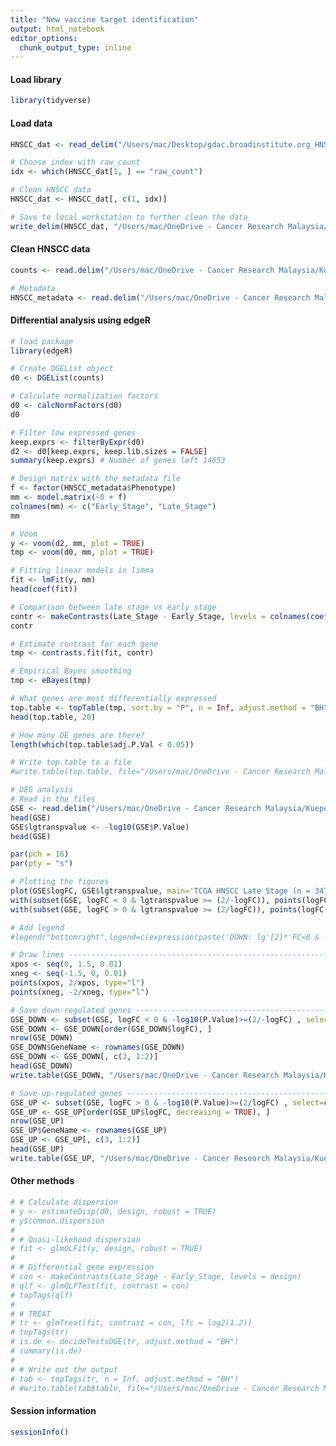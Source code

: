 ```yaml
---
title: "New vaccine target identification"
output: html_notebook
editor_options: 
  chunk_output_type: inline
---
```


#### Load library
```r
library(tidyverse)
```

#### Load data
```r
HNSCC_dat <- read_delim("/Users/mac/Desktop/gdac.broadinstitute.org_HNSC.Merge_rnaseqv2__illuminahiseq_rnaseqv2__unc_edu__Level_3__RSEM_genes__data.Level_3.2016012800.0.0/HNSC.rnaseqv2__illuminahiseq_rnaseqv2__unc_edu__Level_3__RSEM_genes__data.data.txt", delim = "\t")

# Choose index with raw_count
idx <- which(HNSCC_dat[1, ] == "raw_count")

# Clean HNSCC data
HNSCC_dat <- HNSCC_dat[, c(1, idx)]

# Save to local workstation to further clean the data
write_delim(HNSCC_dat, "/Users/mac/OneDrive - Cancer Research Malaysia/Kuepeng/2020/New_targets/TCGA_HNSCC/TCGA_HNSCC_dat.txt", delim = "\t")
```

#### Clean HNSCC data
```r
counts <- read.delim("/Users/mac/OneDrive - Cancer Research Malaysia/Kuepeng/2020/New_targets/TCGA_HNSCC/_Working_Copy/WC_TCGA_HNSCC_dat.txt", row.names = 1, check.names = FALSE)

# Metadata
HNSCC_metadata <- read.delim("/Users/mac/OneDrive - Cancer Research Malaysia/Kuepeng/2020/New_targets/TCGA_HNSCC/_Working_Copy/WC_TCGA_HNSCC_metadata.txt")
```

#### Differential analysis using edgeR
```r
# load package
library(edgeR)

# Create DGEList object
d0 <- DGEList(counts)

# Calculate normalization factors
d0 <- calcNormFactors(d0)
d0

# Filter low expressed genes
keep.exprs <- filterByExpr(d0)
d2 <- d0[keep.exprs, keep.lib.sizes = FALSE]
summary(keep.exprs) # Number of genes left 14653

# Design matrix with the metadata file
f <- factor(HNSCC_metadata$Phenotype)
mm <- model.matrix(~0 + f)
colnames(mm) <- c("Early_Stage", "Late_Stage")
mm

# Voom
y <- voom(d2, mm, plot = TRUE)
tmp <- voom(d0, mm, plot = TRUE)

# Fitting linear models in limma
fit <- lmFit(y, mm)
head(coef(fit))

# Comparison between late stage vs early stage
contr <- makeContrasts(Late_Stage - Early_Stage, levels = colnames(coef(fit)))
contr

# Estimate contrast for each gene
tmp <- contrasts.fit(fit, contr)

# Empirical Bayes smoothing
tmp <- eBayes(tmp)

# What genes are most differentially expressed
top.table <- topTable(tmp, sort.by = "P", n = Inf, adjust.method = "BH")
head(top.table, 20)

# How many DE genes are there?
length(which(top.table$adj.P.Val < 0.05))

# Write top.table to a file
#write.table(top.table, file="/Users/mac/OneDrive - Cancer Research Malaysia/Kuepeng/2020/New_targets/TCGA_HNSCC/_Working_Copy/Output/Bernard_version/TCGA_HNSCC_LateStage_vs_EarlyStage.txt", sep = '\t', quote = FALSE, row.names = TRUE)

# DEG analysis
# Read in the files
GSE <- read.delim("/Users/mac/OneDrive - Cancer Research Malaysia/Kuepeng/2020/New_targets/TCGA_HNSCC/_Working_Copy/Output/Bernard_version/TCGA_HNSCC_LateStage_vs_EarlyStage.txt", header = TRUE)
head(GSE)
GSE$lgtranspvalue <- -log10(GSE$P.Value)
head(GSE)

par(pch = 16)
par(pty = "s")

# Plotting the figures
plot(GSE$logFC, GSE$lgtranspvalue, main='TCGA HNSCC Late Stage (n = 347) vs Early Stage (n = 101)', xlab=expression('lg'[2]*'FC'), ylab=expression('-lg'[10]*'pvalue'),cex.lab=1.2)
with(subset(GSE, logFC < 0 & lgtranspvalue >= (2/-logFC)), points(logFC,lgtranspvalue, col = "red"))
with(subset(GSE, logFC > 0 & lgtranspvalue >= (2/logFC)), points(logFC,lgtranspvalue, col = "blue"))

# Add legend
#legend("bottomright",legend=c(expression(paste('DOWN: lg'[2]*'FC<0 & -lg'[10]*'pvalue>=(2/-lg'[2]*'FC)')), expression(paste('UP: lg'[2]*'FC>0 & -lg'[10]*'pvalue>=(2/lg'[2]*'FC)'))),pch = 16, col=c("red", "blue"))

# Draw lines -------------------------------------------------------------------
xpos <- seq(0, 1.5, 0.01)
xneg <- seq(-1.5, 0, 0.01)
points(xpos, 2/xpos, type="l")
points(xneg, -2/xneg, type="l")

# Save down-regulated genes ----------------------------------------------------
GSE_DOWN <- subset(GSE, logFC < 0 & -log10(P.Value)>=(2/-logFC) , select=c(logFC, P.Value))
GSE_DOWN <- GSE_DOWN[order(GSE_DOWN$logFC), ]
nrow(GSE_DOWN)
GSE_DOWN$GeneName <- rownames(GSE_DOWN)
GSE_DOWN <- GSE_DOWN[, c(3, 1:2)]
head(GSE_DOWN)
write.table(GSE_DOWN, "/Users/mac/OneDrive - Cancer Research Malaysia/Kuepeng/2020/New_targets/TCGA_HNSCC/_Working_Copy/Output/Bernard_version/TCGA_HNSCC_LateStage_vs_EarlyStage_DOWN.txt", quote = FALSE, sep = '\t', row.names = FALSE)

# Save up-regulated genes ------------------------------------------------------
GSE_UP <- subset(GSE, logFC > 0 & -log10(P.Value)>=(2/logFC) , select=c(logFC, P.Value))
GSE_UP <- GSE_UP[order(GSE_UP$logFC, decreasing = TRUE), ]
nrow(GSE_UP)
GSE_UP$GeneName <- rownames(GSE_UP)
GSE_UP <- GSE_UP[, c(3, 1:2)]
head(GSE_UP)
write.table(GSE_UP, "/Users/mac/OneDrive - Cancer Research Malaysia/Kuepeng/2020/New_targets/TCGA_HNSCC/_Working_Copy/Output/Bernard_version/TCGA_HNSCC_LateStage_vs_EarlyStage_UP.txt", quote = FALSE, sep = '\t', row.names = FALSE)
```

#### Other methods
```r
# # Calculate dispersion
# y <- estimateDisp(d0, design, robust = TRUE)
# y$common.dispersion
# 
# # Quasi-likehood dispersion
# fit <- glmQLFit(y, design, robust = TRUE)
# 
# # Differential gene expression
# con <- makeContrasts(Late_Stage - Early_Stage, levels = design)
# qlf <- glmQLFTest(fit, contrast = con)
# topTags(qlf)
# 
# # TREAT
# tr <- glmTreat(fit, contrast = con, lfc = log2(1.2))
# topTags(tr)
# is.de <- decideTestsDGE(tr, adjust.method = "BH")
# summary(is.de)
# 
# # Write out the output
# tab <- topTags(tr, n = Inf, adjust.method = "BH")
# #write.table(tab$table, file="/Users/mac/OneDrive - Cancer Research Malaysia/Kuepeng/2020/New_targets/TCGA_HNSCC/_Working_Copy/Output/TCGA_HNSCC_LateStage_vs_EarlyStage.txt", sep = '\t', quote = FALSE, row.names = TRUE)

```


#### Session information
```r
sessionInfo()
```


